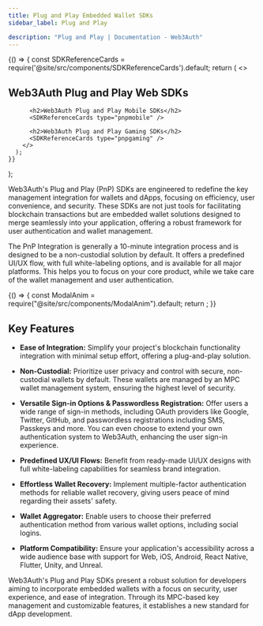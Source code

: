 ```yaml
---
title: Plug and Play Embedded Wallet SDKs
sidebar_label: Plug and Play

description: "Plug and Play | Documentation - Web3Auth"
---
```



  <BrowserOnly>
    {() => {
      const SDKReferenceCards = require('@site/src/components/SDKReferenceCards').default;
      return (
        <>
          <h2>Web3Auth Plug and Play Web SDKs</h2>
          <SDKReferenceCards type="pnpweb" />

          <h2>Web3Auth Plug and Play Mobile SDKs</h2>
          <SDKReferenceCards type="pnpmobile" />

          <h2>Web3Auth Plug and Play Gaming SDKs</h2>
          <SDKReferenceCards type="pnpgaming" />
        </>
      );
    }}

  </BrowserOnly>
);

Web3Auth's Plug and Play (PnP) SDKs are engineered to redefine the key management integration for
wallets and dApps, focusing on efficiency, user convenience, and security. These SDKs are not just
tools for facilitating blockchain transactions but are embedded wallet solutions designed to merge
seamlessly into your application, offering a robust framework for user authentication and wallet
management.

The PnP Integration is generally a 10-minute integration process and is designed to be a
non-custodial solution by default. It offers a predefined UI/UX flow, with full white-labeling
options, and is available for all major platforms. This helps you to focus on your core product,
while we take care of the wallet management and user authentication.

<BrowserOnly>
  {() => {
    const ModalAnim = require("@site/src/components/ModalAnim").default;
    return <ModalAnim />;
  }}
</BrowserOnly>

## Key Features

- **Ease of Integration:** Simplify your project's blockchain functionality integration with minimal
  setup effort, offering a plug-and-play solution.

- **Non-Custodial:** Prioritize user privacy and control with secure, non-custodial wallets by
  default. These wallets are managed by an MPC wallet management system, ensuring the highest level
  of security.

- **Versatile Sign-in Options & Passwordless Registration:** Offer users a wide range of sign-in
  methods, including OAuth providers like Google, Twitter, GitHub, and passwordless registrations
  including SMS, Passkeys and more. You can even choose to extend your own authentication system to
  Web3Auth, enhancing the user sign-in experience.

- **Predefined UX/UI Flows:** Benefit from ready-made UI/UX designs with full white-labeling
  capabilities for seamless brand integration.

- **Effortless Wallet Recovery:** Implement multiple-factor authentication methods for reliable
  wallet recovery, giving users peace of mind regarding their assets' safety.

- **Wallet Aggregator:** Enable users to choose their preferred authentication method from various
  wallet options, including social logins.

- **Platform Compatibility:** Ensure your application's accessibility across a wide audience base
  with support for Web, iOS, Android, React Native, Flutter, Unity, and Unreal.

Web3Auth's Plug and Play SDKs present a robust solution for developers aiming to incorporate
embedded wallets with a focus on security, user experience, and ease of integration. Through its
MPC-based key management and customizable features, it establishes a new standard for dApp
development.

<PnPContent />
